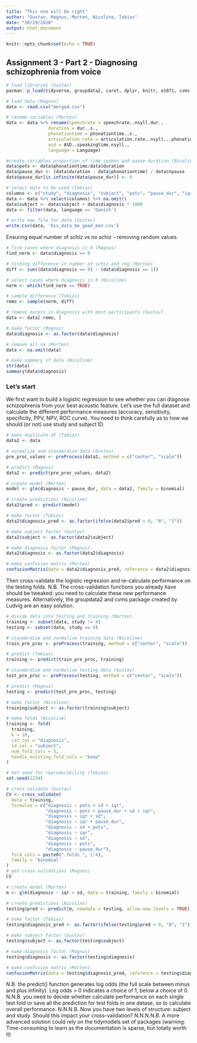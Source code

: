```yaml
---
title: "This one will be right"
author: "Gustav, Magnus, Morten, Nicoline, Tobias"
date: "10/29/2020"
output: html_document
---
```


```r
knitr::opts_chunk$set(echo = TRUE)
```

## Assignment 3 - Part 2 - Diagnosing schizophrenia from voice

```r
# load libraries (Gustav)
pacman::p_load(tidyverse, groupdata2, caret, dplyr, knitr, e1071, cvms)

# load data (Magnus)
data <- read.csv("merged.csv")

# rename variables (Morten)
data <- data %>% rename(speechrate = speechrate..nsyll.dur., 
                duration = dur..s., 
                phonationtime = phonationtime..s.,
                articulation_rate = articulation.rate..nsyll...phonationtime.,
                asd = ASD..speakingtime.nsyll.,
                language = Language)

#create variables proportion of time spoken and pause duration (Nicoline)
data$pots <- data$phonationtime/data$duration
data$pause_dur <- (data$duration - data$phonationtime) / data$npause
data$pause_dur[is.infinite(data$pause_dur)] <- 0

# select data to be used (Tobias)
columns <- c("study", "diagnosis", "subject", "pots", "pause_dur", "iqr", "sd", "language")
data <- data %>% select(columns) %>% na.omit()
data$subject <- data$subject + data$diagnosis * 1000
data <- filter(data, language == 'Danish')

# write new file for data (Gustav)
write.csv(data, 'Dis_data_be_good_mon.csv')
```

Ensuring equal number of schiz vs no schiz - removing random values. 

```r
# find cases where diagnosis is 0 (Magnus)
find_norm <- data$diagnosis == 0

# finding difference in number of schiz and reg (Morten)
diff <- sum((data$diagnosis == 0) - (data$diagnosis == 1))

# select cases where diagnosis is 0 (Nicoline)
norm <- which(find_norm == TRUE)

# sample difference (Tobias)
remo <- sample(norm, diff)

# remove excess in diagnosis with most participants (Gustav)
data <- data[-remo, ]

# make factor (Magnus)
data$diagnosis <- as.factor(data$diagnosis)

# remove all na (Morten)
data <- na.omit(data)

# make summary of data (Nicoline)
str(data)
summary(data$diagnosis)
```

### Let's start

We first want to build a logistic regression to see whether you can diagnose schizophrenia from your best acoustic feature. Let's use the full dataset and calculate the different performance measures (accuracy, sensitivity, specificity, PPV, NPV, ROC curve). You need to think carefully as to how we should (or not) use study and subject ID.

```r
# make duplicate df (Tobias)
data2 <- data

# normalize and standardize data (Gustav)
pre_proc_values <- preProcess(data2, method = c("center", "scale"))

# predict (Magnus)
data2 <- predict(pre_proc_values, data2)
```


```r
# create model (Morten)
model <- glm(diagnosis ~ pause_dur, data = data2, family = binomial)

# create predictions (Nicoline)
data2$pred <- predict(model)

# make factor (Tobias)
data2$diagnosis_pred <- as.factor(ifelse(data2$pred < 0, "0", "1"))

# make subject factor (Gustav)
data2$subject <- as.factor(data2$subject)

# make diagnosis factor (Magnus)
data2$diagnosis <- as.factor(data2$diagnosis)

# make confusion matrix (Morten)
confusionMatrix(data = data2$diagnosis_pred, reference = data2$diagnosis)
```


Then cross-validate the logistic regression and re-calculate performance on the testing folds. N.B. The cross-validation functions you already have should be tweaked: you need to calculate these new performance measures. Alternatively, the groupdata2 and cvms package created by Ludvig are an easy solution.

```r
# divide data into testing and training (Morten)
training <- subset(data, study != 4)
testing <- subset(data, study == 4)

# standardise and normalise training data (Nicoline)
train_pre_proc <- preProcess(training, method = c("center", "scale"))

# predict (Tobias)
training <- predict(train_pre_proc, training)

# standardise and normalise testing data (Gustav)
test_pre_proc <- preProcess(testing, method = c("center", "scale"))

# predict (Magnus)
testing <- predict(test_pre_proc, testing)

# make factor (Nicoline)
training$subject <- as.factor(training$subject)

# make folds (Nicoline)
training <- fold(
  training,
  k = 10,
  cat_col = "diagnosis",
  id_col = "subject",
  num_fold_cols = 5,
  handle_existing_fold_cols = "keep"
)

# Set seed for reproducibility (Tobias)
set.seed(1234)

# cross-validate (Gustav)
CV <- cross_validate(
  data = training,
  formulas = c("diagnosis ~ pots + sd + iqr",
               "diagnosis ~ pots + pause_dur + sd + iqr",
               "diagnosis ~ iqr + sd",
               "diagnosis ~ iqr + pause_dur",
               "diagnosis ~ sd + pots",
               "diagnosis ~ iqr",
               "diagnosis ~ sd",
               "diagnosis ~ pots",
               "diagnosis ~ pause_dur"),
  fold_cols = paste0(".folds_", 1:4),
  family = 'binomial'
)
# get cross-validations (Magnus)
CV
```


```r
# create model (Morten)
m <- glm(diagnosis ~ iqr + sd, data = training, family = binomial)

# create predictions (Nicoline)
testing$pred <- predict(m, newdata = testing, allow.new.levels = TRUE)

# make factor (Tobias)
testing$diagnosis_pred <- as.factor(ifelse(testing$pred < 0, "0", "1"))

# make subject factor (Gustav)
testing$subject <- as.factor(testing$subject)

# make diagnosis factor (Magnus)
testing$diagnosis <- as.factor(testing$diagnosis)

# make confusion matrix (Morten)
confusionMatrix(data = testing$diagnosis_pred, reference = testing$diagnosis)
```


N.B. the predict() function generates log odds (the full scale between minus and plus infinity). Log odds > 0 indicates a choice of 1, below a choice of 0.
N.N.B. you need to decide whether calculate performance on each single test fold or save all the prediction for test folds in one datase, so to calculate overall performance.
N.N.N.B. Now you have two levels of structure: subject and study. Should this impact your cross-validation?
N.N.N.N.B. A more advanced solution could rely on the tidymodels set of packages (warning: Time-consuming to learn as the documentation is sparse, but totally worth it)
